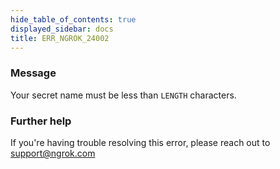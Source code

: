 ```yaml
---
hide_table_of_contents: true
displayed_sidebar: docs
title: ERR_NGROK_24002
---
```


### Message

Your secret name must be less than `LENGTH` characters.

### Further help

If you're having trouble resolving this error, please reach out to [support@ngrok.com](mailto:support@ngrok.com?subject=Help%20with%20ERR_NGROK_24002)
